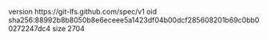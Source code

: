 version https://git-lfs.github.com/spec/v1
oid sha256:88992b8b8050b8e6eceee5a1423df04b00dcf285608201b69c0bb00272247dc4
size 2704
